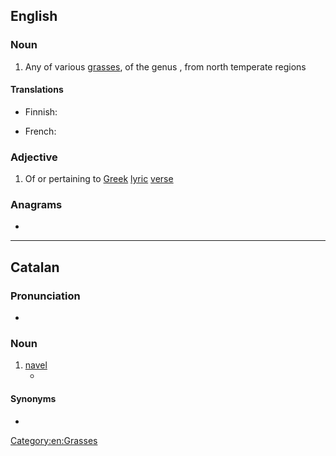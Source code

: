 ==English==

===Noun===
{{en-noun}}

# Any of various [[grass]]es, of the genus {{taxlink|Melica|genus|noshow=1}}, from north temperate regions

====Translations====
{{trans-top|grass}}
* Finnish: {{t+|fi|helmikkä}}
{{trans-mid}}
* French: {{t+|fr|mélique}}
{{trans-bottom}}

===Adjective===
{{en-adj}}

# Of or pertaining to [[Greek]] [[lyric]] [[verse]]

===Anagrams===
* {{anagrams|en|clime}}

[[Category:en:Grasses]]

----

==Catalan==

===Pronunciation===
* {{ca-IPA}}

===Noun===
{{ca-noun|m}}
# [[navel]]
#* {{RQ:Sanchez Pell freda | chapter = 13 | passage = Sovint em girava i una catifa de caps s'acumulava a l'alçada del meu '''melic'''. | translation = Often I turned around and a carpet of heads gathered at the height of my '''navel'''.}}

====Synonyms====
* {{l|ca|llombrígol}}